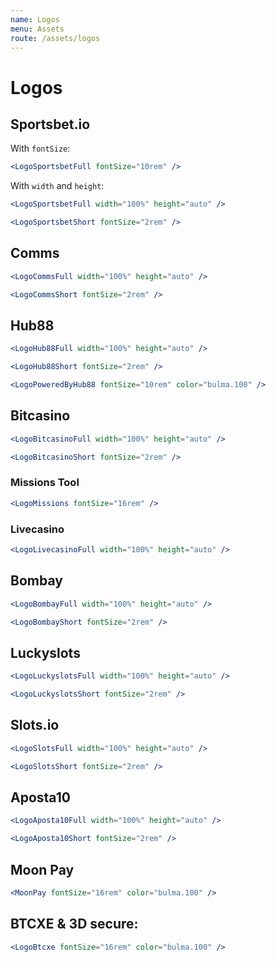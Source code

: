 ```yaml
---
name: Logos
menu: Assets
route: /assets/logos
---
```


# Logos

## Sportsbet.io

With `fontSize`:

```jsx react-live
<LogoSportsbetFull fontSize="10rem" />
```

With `width` and `height`:

```jsx react-live
<LogoSportsbetFull width="100%" height="auto" />
```

```jsx react-live
<LogoSportsbetShort fontSize="2rem" />
```

## Comms

```jsx react-live
<LogoCommsFull width="100%" height="auto" />
```

```jsx react-live
<LogoCommsShort fontSize="2rem" />
```

## Hub88

```jsx react-live
<LogoHub88Full width="100%" height="auto" />
```

```jsx react-live
<LogoHub88Short fontSize="2rem" />
```

```jsx react-live
<LogoPoweredByHub88 fontSize="10rem" color="bulma.100" />
```

## Bitcasino

```jsx react-live
<LogoBitcasinoFull width="100%" height="auto" />
```

```jsx react-live
<LogoBitcasinoShort fontSize="2rem" />
```

### Missions Tool

```jsx react-live
<LogoMissions fontSize="16rem" />
```

### Livecasino

```jsx react-live
<LogoLivecasinoFull width="100%" height="auto" />
```

## Bombay

```jsx react-live
<LogoBombayFull width="100%" height="auto" />
```

```jsx react-live
<LogoBombayShort fontSize="2rem" />
```

## Luckyslots

```jsx react-live
<LogoLuckyslotsFull width="100%" height="auto" />
```

```jsx react-live
<LogoLuckyslotsShort fontSize="2rem" />
```

## Slots.io

```jsx react-live
<LogoSlotsFull width="100%" height="auto" />
```

```jsx react-live
<LogoSlotsShort fontSize="2rem" />
```

## Aposta10

```jsx react-live
<LogoAposta10Full width="100%" height="auto" />
```

```jsx react-live
<LogoAposta10Short fontSize="2rem" />
```

## Moon Pay

```jsx react-live
<MoonPay fontSize="16rem" color="bulma.100" />
```

## BTCXE & 3D secure:

```jsx react-live
<LogoBtcxe fontSize="16rem" color="bulma.100" />
```
